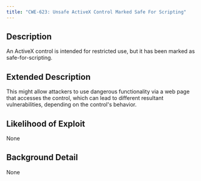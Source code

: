 ```yaml
---
title: "CWE-623: Unsafe ActiveX Control Marked Safe For Scripting"
---
```


## Description
An ActiveX control is intended for restricted use, but it has been marked as safe-for-scripting.

## Extended Description
This might allow attackers to use dangerous functionality via a web page that accesses the control, which can lead to different resultant vulnerabilities, depending on the control's behavior.

## Likelihood of Exploit
None

## Background Detail
None
        